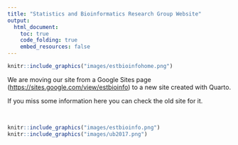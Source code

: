 ```yaml
---
title: "Statistics and Bioinformatics Research Group Website"
output:
  html_document:
    toc: true
    code_folding: true
    embed_resources: false
---
```


```r
knitr::include_graphics("images/estbioinfohome.png")
```


We are moving our site from a Google Sites page ([https://sites.google.com/view/estbioinfo](https://sites.google.com/view/estbioinfo)) to a new site created with Quarto.

If you miss some information here you can check the old site for it.

<br>

```r
knitr::include_graphics("images/estbioinfo.png")
knitr::include_graphics("images/ub2017.png")
```